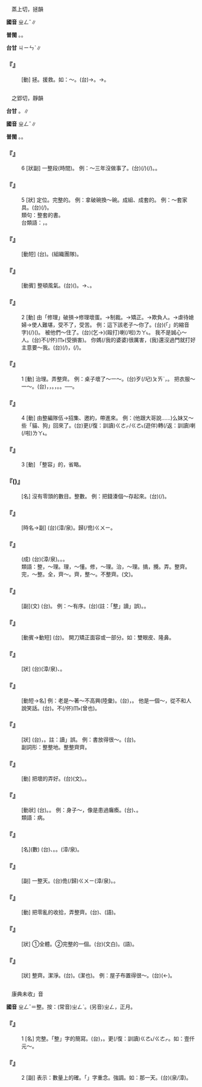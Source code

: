 
=={{ruby|拯|ㄓㄥˇ}}==

　蒸上切，拯韻

'''國音''' <rt>ㄓㄥˇ</rt>∥

'''普閩''' {{ruby|(文)|ㄐㄧㄥˋ}}。{{ruby|(白)|ㄐㄧㄣˋ}}。

'''台甘''' <rt>ㄐㄧㄣˋ</rt>∥

    

==='''『{{ruby|拯|ㄓㄥˇ}}{{ruby|救|ㄐㄧㄡˋ}}』'''===
: [動] 拯。援救。如：～。(台){{ruby|用|ㄧㄥ˫/ㄧㆲ˫}}{{ruby|手|ㄑㄧㄨˋ}}{{ruby|牽|ㄎㄢ}}{{ruby|起|·ㄎㄧˋ}}{{ruby|來|·ㄌㄞˊ}}→{{ruby|救|ㄍㄧㄨ˪}}{{ruby|起|·ㄎㄧˋ}}{{ruby|來|·ㄌㄞˊ}}。→{{ruby|幫|ㄅㄤ}}{{ruby|助|ㄗㆦ˫}}。
    

=={{ruby|整|ㄓㄥˇ}}==

　之郢切，靜韻

'''台甘''' {{ruby|(文)|ㄐㄧㄥˋ}}。{{ruby|(語)|ㄗㆩˋ}}∥

'''國音''' <rt>ㄓㄥˇ</rt>∥

'''普閩''' {{ruby|(文)|ㄐㄧㄥˋ}}。{{ruby|(白)|ㄐㄧㆩˋ}}。

    

==='''『{{ruby|整|ㄓㄥˇ}}』'''===
:6  [狀副] 一整段(時間)。 例：～三年沒做事了。(台){{ruby|三|ㄙㆩ}}{{ruby|年|ㄋㄧˊ}}{{ruby|足|ㄐㄧㆦㆶ}}{{ruby|足|ㄐㄧㆦㆶ}}{{ruby|無|ㆠㄜˊ}}{{ruby|做|ㄗㄨㆤ˪/ㄗㄜ˪}}{{ruby|載|ㄉㄞ˫}}(/{{ruby|戴|ㄉㄞ˪}}){{ruby|事|ㄐㄧ˪}}(/{{ruby|事|ㄉㄞ˫}}{{ruby|情|ㄐㄧ˪}})。{{ruby|無|ㆠㄜˊ}}{{ruby|頭|ㄊㄠˊ}}{{ruby|路|ㄌㆦ˫}}。
    

==='''『{{ruby|整|ㄓㄥˇ}}』'''===
:5  [狀] 定位。完整的。 例：拿破碗換～碗。成組、成套的。 例：～套家具。(台){{ruby|佹|ㄍㄨㄧ}}{{ruby|套|ㄊㄠ˪}}(/{{ruby|組|ㄗㆦ}}){{ruby|丌|ㆤ}}{{ruby|家|ㄍㄚ}}{{ruby|具|ㄍㄨ˫}}。
:類句：整套的書。
:
:台類語：{{ruby|副|ㄏㄨ˪}}，{{ruby|佹|ㄍㄨㄧ}}{{ruby|副|ㄏㄨ˪}}{{ruby|家|ㄍㆤ}}{{ruby|私|ㄒㄧ}}。
:
    

==='''『{{ruby|整|ㄓㄥˇ}}{{ruby|隊|ㄉㄨㄟˋ}}』'''===
: [動短] (台){{ruby|整|ㄐㄧㄥˋ}}{{ruby|頓|ㄉㄨㄣ˪}}{{ruby|隊|ㄉㄨㄧ˫}}{{ruby|伍|ㄫㆦˋ}}。{{ruby|組|ㄗㆦ}}{{ruby|隊|ㄉㄨㄧ˫}}(組織團隊)。
    

==='''『{{ruby|整|ㄓㄥˇ}}{{ruby|風|ㄈㄥ}}』'''===
: [動賓] 整頓風氣。(台){{ruby|整|ㄐㄧㄥˋ}}{{ruby|肅|ㄒㄧㆦㆶ}}({{ruby|歹|ㄆㄞˋ/ㄆㆮˋ}}){{ruby|風|ㄏㆲ}}{{ruby|俗|ㄒㄧㆦㆶ ͘}}。→{{ruby|整|ㄐㄧㄥˋ}}{{ruby|肅|ㄒㄧㆦㆶ}}{{ruby|思|ㄙㄨ˫}}{{ruby|想|ㄒㄧㆲˋ}}、{{ruby|工|ㄍㄤ}}{{ruby|作|ㄗㆦㆶ}}{{ruby|丌|ㆤ}}{{ruby|作|ㄗㆦㆶ}}{{ruby|風|ㄏㆲ}}。
    

==='''『{{ruby|整|ㄓㄥˇ}}』'''===
:2  [動] 由「修理」破損→修理壞蛋。→制裁。→矯正。→欺負人。→虐待媳婦→使人難堪，受不了，受苦。 例：這下該老子～你了。(台){{ruby|<mark>&#xffb50;</mark>|ㄐㄧㆵ}}(「{{ruby|此|ㄐㄧ}}{{ruby|一|ㄐㄧㆵ ͘}}」的縮音字)(/{{ruby|此|ㄐㄧㆵ}}){{ruby|滿|ㄇㄨㄚˋ/ㄇㄚˋ}}{{ruby|著|ㄉㄧㄜㆷ ͘}}{{ruby|到|ㄍㄠ˪}}{{ruby|您|ㄌㄧㄣˋ}}{{ruby|爸|ㄅㆤ˫}}{{ruby|來|ㄌㄞˊ}}{{ruby|修|ㄒㄧㄨ}}{{ruby|理|ㄌㄧˋ}}{{ruby|汝|·ㄌㄧˋ}}({{ruby|制|ㄗㆤ˪}}{{ruby|裁|ㄘㄞˊ}})。 被他們～住了。(台)(乞→){{ruby|去|ㄎㄧ˪}}{{ruby|付|ㄏㆦ˫}}{{ruby|<mark>&#xffad9;</mark>|ㄧㄣ}}{{ruby|<mark>&#xf8fbd;</mark>|ㄏㄧㄚ}}{{ruby|個|ㆤˊ}}{{ruby|人|ㄌㄤˊ}}{{ruby|修|ㄒㄧㄨ}}{{ruby|理|ㄌㄧˋ}}(毆打){{ruby|去|ㄎㄧ˪}}喇(/啦)<rt>ㄌㄚ˪</rt>。 我不是誠心～人。(台){{ruby|我|ㆣㄨㄚˋ}}不(/伓)<rt>ㆬ˫</rt>{{ruby|是|ㄒㄧ˫}}{{ruby|故|ㄍㆦ˪}}{{ruby|意|ㄧ˪}}{{ruby|<mark>&#xffa49;</mark>|ㆠㆤㆷ/ㆠㄨㆤㆷ}}{{ruby|害|ㄏㄞ˫}}{{ruby|人|·ㄌㄤˊ}}(受損害)。 你媽(/我的婆婆)很厲害，(我)還沒過門就打好主意要～我。(台){{ruby|恁|ㄌㄧㄣ˪}}{{ruby|老|ㄌㄠ˫}}{{ruby|母|ㆠㄨˋ/ㆠㄜˋ}}(/{{ruby|我|ㆣㄨㄚˋ}}{{ruby|丌|ㆤˊ}}{{ruby|丈|ㄉㄚ}}{{ruby|家|ㄍㆤ}}){{ruby|真|ㄐㄧㄣ}}{{ruby|厲|ㄌㄧ˫}}{{ruby|害|ㄏㄞ˫}}，{{ruby|我|ㆣㄨㄚˋ}}{{ruby|猶|ㄧㄠˋ}}{{ruby|未|ㆠㄨㆤ˫/ㆠㆤ˫}}{{ruby|過|ㄍㄨㆤ˪/ㄍㆤ˪}}{{ruby|門|ㄇㆭˊ}}{{ruby|著|ㄉㄧㄜㆷ}}(/{{ruby|都|ㄉㄜ˫}}){{ruby|想|ㄒㄧㆫ˫/ㄒㄧㆧ˫}}{{ruby|好|ㄏㄜˋ}}{{ruby|<mark>&#xffa49;</mark>|ㆠㆤㆷ/ㆠㄨㆤㆷ}}{{ruby|按|ㄢ˪}}{{ruby|怎|ㄗㄨㆩˋ}}{{ruby|修|ㄒㄧㄨ}}{{ruby|理|ㄌㄧˋ}}{{ruby|我|·ㆣㄨㄚˊ}}。
    

==='''『{{ruby|整|ㄓㄥˇ}}』'''===
:1  [動] 治理。弄整齊。 例：桌子壞了～一～。(台){{ruby|桌|ㄉㄜㆷ}}{{ruby|仔|ㄚ}}歹(/圮)<rt>ㄆㄞˋ</rt>{{ruby|去|ㄎㄧ˪}}，{{ruby|修|ㄒㄧㄨ}}{{ruby|理|ㄌㄧˋ}}{{ruby|一|ㄐㄧㆵ ͘}}{{ruby|下|·ㆤ˫}}。 把衣服～一～。(台){{ruby|衫|ㄙㆩ}}，{{ruby|整|ㄐㄧㄥˋ}}{{ruby|理|ㄌㄧˋ}}{{ruby|一|ㄐㄧㆵ ͘}}{{ruby|下|·ㆤ˫}}，{{ruby|穿|ㄑㄧㄥ˫}}{{ruby|付|ㄏㆦ˫}}{{ruby|好|ㄏㄜˋ}}{{ruby|勢|ㄙㆤ˪}}。{{ruby|鈕|ㄌㄧㄨˋ}}{{ruby|付|ㄏㆦ˫}}{{ruby|好|ㄏㄜˋ}}，{{ruby|<mark>&#xffca6;</mark>|ㄎㄧㄨˋ}}{{ruby|付|ㄏㆦ˫}}{{ruby|直|ㄉㄧㆵ ͘}}。{{ruby|穿|ㄑㄧㄥ˫}}{{ruby|四|ㄒㄧ˪}}{{ruby|正|ㄐㄧㆩ˪}}。──{{ruby|服|ㄏㆦㆶ ͘}}{{ruby|裝|ㄗㆲ}}{{ruby|整|ㄐㄧㄥˋ}}{{ruby|頓|ㄉㄨㄣ˪}}{{ruby|一|ㄐㄧㆵ ͘}}{{ruby|下|·ㆤ˫}}。
    

==='''『{{ruby|整|ㄓㄥˇ}}』'''===
:4  [動] 由整編隊伍→招集、邀約，帶進來。 例：(他跟大哥說……)么妹又～些「貓、狗」回來了。(台){{ruby|細|ㄙㄨㆤ˪/ㄙㆤ˪}}{{ruby|漢|ㄏㄢ˪}}{{ruby|小|ㄒㄧㄜˋ}}{{ruby|妹|ㆠㆤ˫/ㆠㄨㆤ˫/ㄇㄨㆤ˫}}{{ruby|仔|ㄚ}}{{ruby|又|ㄧㄨ˫}}更(/復：訓讀)<rt>ㄍㄜㆷ/ㄍㄜ˪</rt>{{ruby|<mark>&#xffb7e;</mark>|ㄘㄨㄚ˫}}{{ruby|一|ㄐㄧㆵ ͘}}{{ruby|寡|ㄍㄨㄚˋ}}{{ruby|貓|ㄋㄧㄠ}}{{ruby|仔|ㄚ}}{{ruby|狗|ㄍㄠˋ}}{{ruby|仔|ㄚ}}(遊伴)轉(/返：訓讀){{ruby|·|ㄉㆭˋ}}{{ruby|來|·ㄌㄞˊ}}喇(/啦)<rt>ㄌㄚ˪</rt>。
    

==='''『{{ruby|整|ㄓㄥˇ}}』'''===
:3  [動] 「整容」的，省略。
    

==='''『{{ruby|整|ㄓㄥˇ}}({{ruby|兒|ㄦ}})』'''===
: [名] 沒有零頭的數目。整數。 例：把錢湊個～存起來。(台){{ruby|將|ㄐㄧㆲ}}{{ruby|錢|ㄐㆪˊ}}{{ruby|<mark>&#xf94fb;</mark>|ㄉㄠ˪}}{{ruby|一|ㄐㄧㆵ ͘}}{{ruby|丌|ㆤ}}{{ruby|整|ㄐㄧㄥˋ}}{{ruby|數|ㄙㆦ˪}}(/{{ruby|<mark>&#xf94fb;</mark>|ㄉㄠ˪}}{{ruby|佹|ㄍㄨㄧ}}{{ruby|注|ㄉㄨ˪}}){{ruby|貯|ㄊㄨˋ}}{{ruby|蓄|ㄊㄧㆦㆶ}}{{ruby|起|·ㄎㄧˋ}}{{ruby|來|·ㄌㄞˊ}}。
    

==='''『{{ruby|一|ㄧˋ}}{{ruby|整|ㄓㄥˇ}}{{ruby|天|ㄊㄧㄢ}}』'''===
: [時名→副] (台){{ruby|一|ㄧㆵ}}{{ruby|日|ㆢㄧㆵ ͘/ㄌㄧㆵ ͘}}(漳/泉){{ruby|搭|ㄉㄚㆷ}}{{ruby|搭|ㄉㄚㆷ}}。歸(/佹)<rt>ㄍㄨㄧ</rt>{{ruby|日|ㆢㄧㆵ ͘/ㄌㄧㆵ ͘}}。
    

==='''『{{ruby|整|ㄓㄥˇ}}{{ruby|舊|ㄐㄧㄡˋ}}{{ruby|如|ㄖㄨˊ}}{{ruby|新|ㄒㄧㄣ}}』'''===
: (成) (台){{ruby|修|ㄒㄧㄨ}}{{ruby|理|ㄌㄧˋ}}{{ruby|理|ㄌㄧˋ}}{{ruby|咧|ㄌㆤ˪}}{{ruby|若|ㄋㄚˋ}}{{ruby|親|ㄑㄧㄣ}}{{ruby|像|ㄑㄧㆧ˫/ㄑㄧㆫ˫}}(漳/泉){{ruby|新|ㄒㄧㄣ}}{{ruby|丌|ㆤ}}。{{ruby|舊|ㄍㄨ˫}}{{ruby|丌|ㆤ}}{{ruby|<mark>&#xf8e78;</mark>|ㄅㆪ˪}}{{ruby|做|ㄗㄨㆤ˪/ㄗㄜ˪}}{{ruby|新|ㄒㄧㄣ}}{{ruby|丌|ㆤ}}。{{ruby|恰|ㄍㄚㆷ}}{{ruby|若|ㄋㄚˋ}}{{ruby|新|ㄒㄧㄣ}}{{ruby|丌|ㆤ}}。
:
:類語：整，～理。理，～懂。修，～理。治，～理。搞，攪。弄。整齊。完，～整。全，齊～。齊，整～。不整齊。{{ruby|儳|ㄔㄢˋ}}(文)。
:
    

==='''『{{ruby|整|ㄓㄥˇ}}{{ruby|然|ㄖㄢˊ}}』'''===
: [副](文) (台){{ruby|真|ㄐㄧㄣ}}{{ruby|整|ㄐㄧㄥˋ}}{{ruby|齊|ㄗㄨㆤˊ/ㄗㆤˊ}}{{ruby|丌|ㆤ}}{{ruby|款|ㄎㄨㄢˋ}}。 例：～有序。(台){{ruby|齊|ㄗㆤˊ/ㄗㄨㆤˊ}}{{ruby|整|ㄗㆩˋ}}(註：「整」讀{{ruby|「|ㄐㄧㄥˋ}}」誤)。{{ruby|有|ㄨ˫}}{{ruby|秩|ㄉㄧㄚㆵ ͘}}{{ruby|序|ㄙㄨ˫}}。
    

==='''『{{ruby|整|ㄓㄥˇ}}{{ruby|容|ㄖㄨㄥˊ}}』'''===
: [動賓→動短] (台){{ruby|整|ㄐㄧㄥˋ}}{{ruby|容|ㄧㆲˊ}}。 開刀矯正面容或一部分。如：雙眼皮、隆鼻。
    

==='''『{{ruby|完|ㄨㄢˊ}}{{ruby|整|ㄓㄥˇ}}』'''===
: [狀] (台){{ruby|完|ㄨㄢˊ}}{{ruby|全|ㄗㄨㄢˊ}}{{ruby|整|ㄐㄧㄥˋ}}{{ruby|齊|ㄗㄨㆤˊ/ㄗㆤˊ}}(漳/泉)、{{ruby|無|ㆠㄜˊ}}{{ruby|缺|ㄎㄧㆷ}}。
    

==='''『{{ruby|整|ㄓㄥˇ}}{{ruby|臉|ㄌㄧㄢˇ}}{{ruby|子|·ㄗˇ}}』'''===
: [動短→名] 例：老是～著～不高興(陸彙)。(台){{ruby|不|ㄅㄨㆵ}}{{ruby|時|ㄒㄧˊ}}{{ruby|一|ㄐㄧㆵ ͘}}{{ruby|枝|ㄍㄧ}}{{ruby|面|ㆠㄧㄣ˫}}{{ruby|<mark>&#xffbd2;</mark>|ㄠ˪}}{{ruby|注|ㄉㄨ˫}}{{ruby|注|ㄉㄨ˫}}，{{ruby|無|ㆠㄜˊ}}{{ruby|笑|ㄑㄧㄜ˪}}{{ruby|容|ㄧㆲˊ}}。 他是一個～，從不和人說笑話。(台){{ruby|伊|ㄧ}}{{ruby|是|ㄒㄧ˫}}{{ruby|一|ㄐㄧㆵ ͘}}{{ruby|個|ㆤˊ}}{{ruby|詘|ㄊㄨㆷ ͘}}{{ruby|哥|·ㄍㄜ}}。不(/伓)<rt>ㆬ˫</rt>{{ruby|識|ㄅㄚㆵ/ㆠㄚㆵ}}(曾也){{ruby|合|ㄍㄚㆴ}}{{ruby|人|ㄌㄤˊ}}{{ruby|講|ㄍㆲˋ}}{{ruby|→|ㄍㆲ}}{{ruby|笑|ㄑㄧㄜ˪}}{{ruby|話|ㄨㆤ˫}}。
    

==='''『{{ruby|整|ㄓㄥˇ}}{{ruby|齊|ㄑㄧˊ}}』'''===
: [狀] (台){{ruby|整|ㄐㄧㄥˋ}}{{ruby|齊|ㄗㄨㆤˊ/ㄗㆤˊ}}，{{ruby|齊|ㄗㄨㆤˊ/ㄗㆤˊ}}{{ruby|整|ㄗㆩˋ}}。註：讀{{ruby|「|ㄐㄧㄥˋ}}」誤。 例：書放得很～。(台){{ruby|冊|ㄘㆤㆷ}}{{ruby|排|ㄅㄞˊ}}{{ruby|<mark>&#xffa42;</mark>|ㄍㄚㆷ}}{{ruby|真|ㄐㄧㄣ}}{{ruby|整|ㄐㄧㄥˋ}}{{ruby|齊|ㄗㄨㆤˊ/ㄗㆤˊ}}。
:副詞形：整整地。整整齊齊。
:
    

==='''『{{ruby|整|ㄓㄥˇ}}{{ruby|修|ㄒㄧㄡ}}』'''===
: [動] 把壞的弄好。(台){{ruby|整|ㄐㄧㄥˋ}}{{ruby|修|ㄒㄧㄨ}}(文)。{{ruby|修|ㄒㄧㄨ}}{{ruby|理|ㄌㄧˋ}}。
    

==='''『{{ruby|整|ㄓㄥˇ}}{{ruby|著|·ㄓㄜ}}』'''===
: [動狀] (台){{ruby|硬|ㄫㄧ˫/ㄫㆤ˫}}{{ruby|伐|ㄏㄨㄚㆵ ͘/ㄏㄨㄚㆷ ͘}}。{{ruby|柴|ㄘㄚˊ}}{{ruby|柴|ㄘㄚˊ}}。 例：身子～，像是患過癱瘓。(台){{ruby|身|ㄒㄧㄥ}}{{ruby|軀|ㄎㄨ}}{{ruby|硬|ㄫㄧ˫/ㄫㆤ˫}}{{ruby|伐|ㄏㄨㄚㆷ ͘}}{{ruby|硬|ㄫㄧ˫/ㄫㆤ˫}}{{ruby|伐|ㄏㄨㄚㆷ ͘}}{{ruby|若|ㄋㄚˋ}}{{ruby|親|ㄑㄧㄣ}}{{ruby|像|ㄑㄧㆧ˫/ㄑㄧㆫ˫}}{{ruby|曾|ㆠㄚㆵ}}{{ruby|中|ㄉㄧㆲ˪}}{{ruby|風|ㄏㆲ}}、{{ruby|半|ㄅㄨㄢ˪}}{{ruby|遂|ㄙㄨㄧ˫}}。
:類語：病{{ruby|癉|ㄊㄢ}}。
:
    

==='''『{{ruby|整|ㄓㄥˇ}}{{ruby|數|ㄕㄨˋ}}』'''===
: [名](數) (台){{ruby|無|ㆠㄜˊ}}{{ruby|夾|ㄍㄧㄚㆴ}}{{ruby|分|ㄏㄨㄣ}}{{ruby|數|ㄙㆦ˪}}、{{ruby|小|ㄒㄧㄜˋ}}{{ruby|數|ㄙㆦ˪}}{{ruby|丌|ㆤ}}{{ruby|數|ㄙㆦ˪}}。{{ruby|無|ㆠㄜˊ}}{{ruby|零|ㄌㄢˊ}}{{ruby|星|ㄙㄢ}}{{ruby|丌|ㆤ}}{{ruby|數|ㄙㆦ˪}}{{ruby|目|ㆠㆦㆶ ͘}}。{{ruby|齊|ㄗㄨㆤˊ/ㄗㆤˊ}}(漳/泉){{ruby|頭|ㄊㄠˊ}}{{ruby|丌|ㆤ}}{{ruby|數|ㄙㆦ˪}}{{ruby|目|ㆠㆦㆶ ͘}}。
    

==='''『{{ruby|整|ㄓㄥˇ}}{{ruby|天|ㄊㄧㄢ}}』'''===
: [副] 一整天。(台)佹(/歸)<rt>ㄍㄨㄧ</rt>{{ruby|日|ㆢㄧㆵ ͘/ㄌㄧㆵ ͘}}(漳/泉)。{{ruby|終|ㄐㄧㆲ}}{{ruby|日|ㆢㄧㆵ ͘/ㄌㄧㆵ ͘}}。
    

==='''『{{ruby|整|ㄓㄥˇ}}{{ruby|理|ㄌㄧˇ}}』'''===
: [動] 把零亂的收拾，弄整齊。(台){{ruby|整|ㄐㄧㄥˋ}}{{ruby|理|ㄌㄧˋ}}、{{ruby|整|ㄐㄧㄥˋ}}{{ruby|頓|ㄉㄨㄣ˪}}(語)。
    

==='''『{{ruby|整|ㄓㄥˇ}}{{ruby|個|ㄍㄜˋ}}』'''===
: [狀] ①全體。②完整的一個。(台){{ruby|整|ㄐㄧㄥˋ}}{{ruby|個|ㄍㄜ˪}}(文白)。{{ruby|佹|ㄍㄨㄧ}}{{ruby|個|ㆤˊ}}(語)。
    

==='''『{{ruby|整|ㄓㄥˇ}}{{ruby|潔|ㄐㄧㄝˊ}}』'''===
: [狀] 整齊。潔淨。(台){{ruby|整|ㄐㄧㄥˋ}}{{ruby|齊|ㄗㄨㆤˊ/ㄗㆤˊ}}。{{ruby|清|ㄑㄧㄥ}}{{ruby|氣|ㄎㄧ˪}}(潔也)。 例：屋子布置得很～。(台){{ruby|厝|ㄘㄨ˪}}{{ruby|內|ㄌㄞ˫}}{{ruby|整|ㄐㄧㄥˋ}}{{ruby|頓|ㄉㄨㄣ˪}}{{ruby|<mark>&#xffa42;</mark>|ㄍㄚㆷ}}{{ruby|真|ㄐㄧㄣ}}{{ruby|整|ㄐㄧㄥˋ}}{{ruby|齊|ㄗㄨㆤˊ/ㄗㆤˊ}}{{ruby|四|ㄙㄨ˪}}{{ruby|序|ㄒㄧ˫}}(←{{ruby|舒|ㄙㄨ}}{{ruby|適|ㄒㄧ˪}})。
    

=={{ruby|正|ㄓㄥˇ}}==

　康典未收{{ruby|「|ㄓㄥˇ}}」音

'''國音''' <rt>ㄓㄥˇ</rt>＝整。按：(常音)<rt>ㄓㄥˋ</rt>。(另音)<rt>ㄓㄥ</rt>，正月。

    

==='''『{{ruby|正|ㄓㄥˇ}}』'''===
:1  [名] 完整。「整」字的簡寫。(台){{ruby|寫|ㄒㄧㄚˋ}}{{ruby|在|ㄗㄞ˫}}{{ruby|錢|ㄐㆪˊ}}{{ruby|項|ㄏㄤ˫}}{{ruby|數|ㄙㆦ˪}}{{ruby|目|ㆠㆦㆶ ͘}}{{ruby|丌|ㆤ}}{{ruby|後|ㄠ˫}}{{ruby|面|ㆠㄧㄣ˫}}，{{ruby|表|ㄅㄧㄠˋ}}{{ruby|示|ㄒㄧ˫}}{{ruby|以|ㄧˋ}}{{ruby|上|ㄒㄧㆲ˫}}{{ruby|是|ㄒㄧ˫}}{{ruby|整|ㄐㄧㄥˋ}}{{ruby|數|ㄙㆦ˪}}。{{ruby|無|ㆠㄜˊ}}更(/復：訓讀)<rt>ㄍㄜ˪/ㄍㄜㆷ</rt>{{ruby|零|ㄌㄧㄥˊ}}{{ruby|數|ㄙㆦ˪}}。如：壹仟元～。
    

==='''『{{ruby|正|ㄓㄥˇ}}』'''===
:2  [副] 表示：數量上的確。「{{ruby|正|ㄓㄥˋ}}」字重念。強調{{ruby|→|ㄓㄥˇ}}。如：{{ruby|～|ㄓㄥˇ}}那一天。(台){{ruby|拄|ㄉㄨˋ}}{{ruby|好|ㄏㄜˋ}}{{ruby|是|ㄒㄧ˫}}{{ruby|<mark>&#xf8fbe;</mark>|ㄏㄧㆵ}}{{ruby|一|ㄐㄧㆵ ͘}}{{ruby|日|ㄌㄧㆵ ͘/ㄐㄧㆵ ͘}}(泉/漳)。
    
